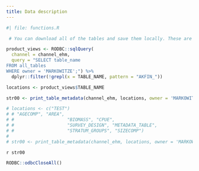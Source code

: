 ```yaml
---
title: Data description
---
```


```r
#| file: functions.R
```

```r
 # You can download all of the tables and save them locally. These are all of the new tables for you to look through:

product_views <- RODBC::sqlQuery(
  channel = channel_ehm,
  query = "SELECT table_name 
FROM all_tables
WHERE owner = 'MARKOWITZE';") %>% 
  dplyr::filter(!grepl(x = TABLE_NAME, pattern = "AKFIN_"))

locations <- product_views$TABLE_NAME

str00 <- print_table_metadata(channel_ehm, locations, owner = 'MARKOWITZE') 

# locations <- c("TEST")
# # "AGECOMP", "AREA",
# #                    "BIOMASS", "CPUE",
# #                    "SURVEY_DESIGN", "METADATA_TABLE",
# #                    "STRATUM_GROUPS", "SIZECOMP") 
# 
# str00 <- print_table_metadata(channel_ehm, locations, owner = 'MARKOWITZE') 
```

`r str00`

```r
RODBC::odbcCloseAll()
```

